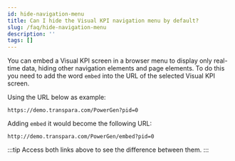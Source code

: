 ```yaml
---
id: hide-navigation-menu
title: Can I hide the Visual KPI navigation menu by default?
slug: /faq/hide-navigation-menu
description: ''
tags: []
---
```


You can embed a Visual KPI screen in a browser menu to display only real-time data, hiding other navigation elements and page elements. To do this you need to add the word `embed` into the URL of the selected Visual KPI screen. 

Using the URL below as example:
```
https://demo.transpara.com/PowerGen?pid=0
```

Adding `embed` it would become the following URL:
```
http://demo.transpara.com/PowerGen/embed?pid=0
```
:::tip
Access both links above to see the difference between them.
:::